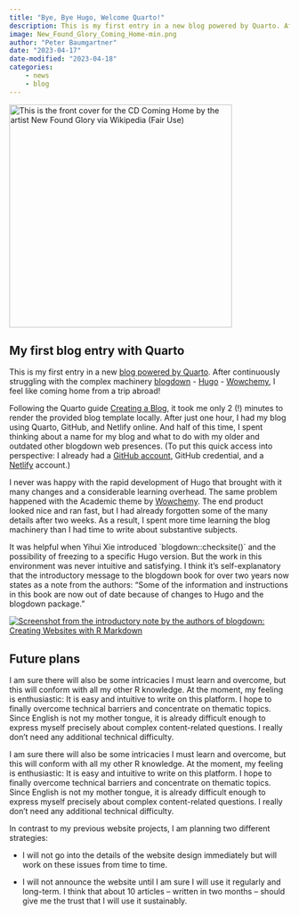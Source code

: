 ```yaml
---
title: "Bye, Bye Hugo, Welcome Quarto!"
description: This is my first entry in a new blog powered by Quarto. After continuously struggling with the complex machinery (blogdown, Hugo, Wowchemy), I feel like coming home  from a trip abroad! 
image: New_Found_Glory_Coming_Home-min.png
author: "Peter Baumgartner"
date: "2023-04-17"
date-modified: "2023-04-18"
categories: 
    - news
    - blog
---
```


[![This is the front cover for the CD Coming Home by the artist New
Found Glory via
<a href = "https://en.wikipedia.org/wiki/Coming_Home_(New_Found_Glory_album)">Wikipedia</a>
(Fair
Use)](New_Found_Glory_Coming_Home-min.png){fig-alt="A photo of lead vocalist Jordan Pundik walking out of a restaurant holding a suitcase that reads the words \"NEW FOUND GLORY\". The words \"COMING HOME\" appear in the bottom-left of the image."
fig-align="center"
width="400"}](https://en.wikipedia.org/wiki/Coming_Home_(New_Found_Glory_album))

## My first blog entry with Quarto

This is my first entry in a new [blog powered by
Quarto](https://quarto.org/ "Welcome to Quarto – An open-source scientific and technical publishing system").
After continuously struggling with the complex machinery
[blogdown](https://bookdown.org/yihui/blogdown/ "first page of the online blogdown book") -
[Hugo](https://gohugo.io/ "The world’s fastest framework for building websites") -
[Wowchemy](https://wowchemy.com/ "The site you need to grow as a creator — without the bloat"),
I feel like coming home from a trip abroad!

Following the Quarto guide [Creating a
Blog](https://quarto.org/docs/websites/website-blog.html "Quarto websites include integrated support for blogging."),
it took me only 2 (!) minutes to render the provided blog template
locally. After just one hour, I had my blog using Quarto, GitHub, and
Netlify online. And half of this time, I spent thinking about a name for
my blog and what to do with my older and outdated other blogdown web
presences. (To put this quick access into perspective: I already had a
[GitHub
account](https://github.com/petzi53 "The complete developer platform to build, scale, and deliver secure software"),
GitHub credential, and a
[Netlify](https://www.netlify.com/ "Bring it all together The fastest way to combine your favorite tools and APIs to build the fastest sites, stores, and apps for the web")
account.)

I never was happy with the rapid development of Hugo that brought with
it many changes and a considerable learning overhead. The same problem
happened with the Academic theme by [Wowchemy](https://wowchemy.com/).
The end product looked nice and ran fast, but I had already forgotten
some of the many details after two weeks. As a result, I spent more time
learning the blog machinery than I had time to write about substantive
subjects.

It was helpful when Yihui Xie introduced \`blogdown::checksite()\` and
the possibility of freezing to a specific Hugo version. But the work in
this environment was never intuitive and satisfying. I think it's
self-explanatory that the introductory message to the blogdown book for
over two years now states as a note from the authors: "Some of the
information and instructions in this book are now out of date because of
changes to Hugo and the blogdown package."

[![Screenshot from the introductory note by the authors of
<a href="https://bookdown.org/yihui/blogdown/">blogdown: Creating
Websites with R
Markdown</a>](intro-note-blogdown-book-min.png){fig-alt="A note from the authors: Some of the information and instructions in this book are now out of date because of changes to Hugo and the blogdown package. If you have suggestions for improving this book, please file an issue in our GitHub repository. Thanks for your patience while we work to update the book, and please stay tuned for the revised version! In the meantime, you can find an introduction to the changes and new features in the v1.0 release blog post and this \"Up & running with blogdown in 2021\" blog post. Yihui, Amber, & Alison"}](https://bookdown.org/yihui/blogdown/)

## Future plans

I am sure there will also be some intricacies I must learn and overcome,
but this will conform with all my other R knowledge. At the moment, my
feeling is enthusiastic: It is easy and intuitive to write on this
platform. I hope to finally overcome technical barriers and concentrate
on thematic topics. Since English is not my mother tongue, it is already
difficult enough to express myself precisely about complex
content-related questions. I really don't need any additional technical
difficulty.

I am sure there will also be some intricacies I must learn and overcome,
but this will conform with all my other R knowledge. At the moment, my
feeling is enthusiastic: It is easy and intuitive to write on this
platform. I hope to finally overcome technical barriers and concentrate
on thematic topics. Since English is not my mother tongue, it is already
difficult enough to express myself precisely about complex
content-related questions. I really don't need any additional technical
difficulty.

In contrast to my previous website projects, I am planning two different
strategies: 

-   I will not go into the details of the website design immediately but
    will work on these issues from time to time.

-   I will not announce the website until I am sure I will use it
    regularly and long-term. I think that about 10 articles -- written
    in two months -- should give me the trust that I will use it
    sustainably.
